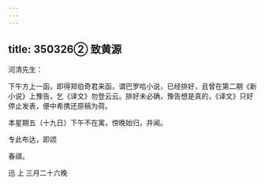 ```yaml
---
---
---
```

title: 350326② 致黄源
---




河清先生：

下午方上一函，即得郑伯奇君来函，谓巴罗哈小说，已经排好，且曾在第二期《新小说》上豫告，乞《译文》勿登云云。排好未必确，豫告想是真的，《译文》只好停止发表，便中希携还原稿为荷。

本星期五（十九日）下午不在寓，傍晚始归，并闻。

专此布达，即颂

春祺。

迅 上 三月二十六晚